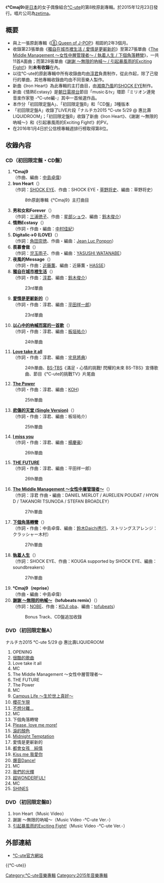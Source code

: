 {{Infobox Album
| Name = ℃maj9
| Cover = Cmaj9-la.jpg
| Artist = [[℃-ute|℃-ute]]
| Type = 專輯
| Released = 2015年12月23日
| Recorded = 2013年－2015年
| Genre = [[J-POP|J-POP]]
| Length = 
| Label = [[zetima|zetima]]
| Producer = 
| Certification  = 
| Chart position = * 週間最高排名第8位<small>（[[Oricon公信榜|Oricon]]）</small> 
* 2015年12月度月排名第38名
| Reviews = 
| Last album            = [[⑧_Queen_of_J-POP|⑧ Queen of J-POP]]<br />（2015年）
| This album            = '''℃maj9'''<br />（2015年）
| Next album            = 
| Misc           = {{Singles
 | Name          = ℃maj9
 | Type          = 錄音室專輯
 | Single 1      = [[獨自在城市裡生活_/_愛情是更嶄新的|獨自在城市裡生活 / 愛情是更嶄新的]]
 | Single 1 date = 2013年11月6日
 | Single 2      = [[以心中的吶喊而寫的一首歌_/_Love_take_it_all|以心中的吶喊而寫的一首歌 / Love take it all]]
 | Single 2 date = 2014年3月5日
 | Single 3      = [[The_Power_/_悲傷的天堂_(Single_Version)|The Power / 悲傷的天堂 (Single Version)]]
 | Single 3 date = 2014年7月16日
 | Single 4      = [[I_miss_you_/_THE_FUTURE|I miss you / THE FUTURE]]
 | Single 4 date = 2014年11月19日
 | Single 5      = [[The_Middle_Management_～女性中層管理者～_/_執着人生_/_下個角落轉彎|The Middle Management ～女性中層管理者～ / 執着人生 / 下個角落轉彎]]
 | Single 5 date = 2015年4月1日
}}
}}
《'''℃maj9'''》是[[日本|日本]]的女子偶像組合[[℃-ute|℃-ute]]的第8枚原創專輯。於2015年12月23日發行。唱片公司為[[zetima|zetima]]。

== 概要 ==
* 與上一張原創專輯《[[⑧_Queen_of_J-POP|⑧ Queen of J-POP]]》相距約2年3個月。
* 收錄第23張單曲《[[獨自在城市裡生活_/_愛情是更嶄新的|獨自在城市裡生活 / 愛情是更嶄新的]]》至第27張單曲《[[The_Middle_Management_～女性中層管理者～_/_執着人生_/_下個角落轉彎|The Middle Management ～女性中層管理者～ / 執着人生 / 下個角落轉彎]]》，一共11首A面曲；而第28張單曲《[[謝謝_～無限的吶喊～_/_引起暴風雨的Exciting_Fight!|謝謝 ～無限的吶喊～ / 引起暴風雨的Exciting Fight!]]》則'''未有收錄'''在內。
* 以往℃-ute的原創專輯中所有收錄曲均由[[淳君|淳君]]負責制作，從此作起，除了己發行的單曲，其他專輯收錄曲均由不同音樂人製作。
* 新曲《Iron Heart》為此專輯的主打曲目，由[[湘南乃風|湘南乃風]]的[[SHOCK_EYE|SHOCK EYE]]制作。
* 新曲《情熱Ecstasy》是[[朝日電視台|朝日電視台]]節目「musicるtv」環節『ミリオン連発音楽作家塾 -℃-ute編-』其中一首候選作品。
* 本作分「初回限定盤A」、「初回限定盤B」和「CD盤」3種版本
* 「初回限定盤A」收錄了LIVE片段「ナルチカ2015 ℃-ute 5/29 @ 惠比壽LIQUIDROOM」；「初回限定盤B」收錄了新曲《Iron Heart》、《謝謝 ～無限的吶喊～》和《引起暴風雨的Exciting Fight!》的PV。
* 在2016年1月4日於公信榜專輯週排行榜取得第8位。

==收錄內容==
===CD（初回限定盤・CD盤）===
# '''℃maj9'''<br/>（作曲、編曲：[[中島卓偉|中島卓偉]]）
# '''Iron Heart'''（{{lang|ja|アイアンハート}}）<br/>（作詞：[[湘南乃風|SHOCK EYE]]、作曲：SHOCK EYE・[[草野将史|草野将史]]、編曲：草野将史）
#:8th原創專輯《℃maj9》主打曲目
# '''男和女和Forever'''（{{lang|ja|男と女とForever}}）<br/>（作詞：[[三浦徳子|三浦徳子]]、作曲：[[星部ショウ|星部ショウ]]、編曲：[[鈴木俊介|鈴木俊介]]）
# '''情熱Ecstasy'''（{{lang|ja|情熱エクスタシー}}）<br/>（作詞・作曲・編曲：[[中村佳紀|中村佳紀]]）
# '''Digitalic→0 (LOVE)'''（{{lang|ja|デジタリック→0 (LOVE)}}）<br/>（作詞：[[角田崇徳|角田崇徳]]、作曲・編曲：[[Jean_Luc_Ponpon|Jean Luc Ponpon]]）
# '''羨慕會做'''（{{lang|ja|羨んじゃう}}）<br/>（作詞：[[児玉雨子|児玉雨子]]、作曲・編曲：[[YASUSHI_WATANABE|YASUSHI WATANABE]]）
# '''夜風的Message'''（{{lang|ja|夜風のMessage}}）<br/>（作詞・作曲：[[近藤薫|近藤薫]]、編曲：近藤薫・[[HASSE|HASSE]]）
# '''[[獨自在城市裡生活_/_愛情是更嶄新的|獨自在城市裡生活]]'''（{{lang|ja|都会の一人暮らし}}）<br/>（作詞・作曲：[[淳君|淳君]]、編曲：[[鈴木俊介|鈴木俊介]]）
#:23rd單曲
# '''[[獨自在城市裡生活_/_愛情是更嶄新的|愛情是更嶄新的]]'''（{{lang|ja|愛ってもっと斬新}}）<br/>（作詞・作曲：淳君、編曲：[[平田祥一郎|平田祥一郎]]）
#:23rd單曲
# '''[[以心中的吶喊而寫的一首歌_/_Love_take_it_all|以心中的吶喊而寫的一首歌]]'''（{{lang|ja|心の叫びを歌にしてみた}}）<br/>（作詞・作曲：淳君、編曲：[[板垣祐介|板垣祐介]]）
#:24th單曲
# '''[[以心中的吶喊而寫的一首歌_/_Love_take_it_all|Love take it all]]'''<br/>（作詞・作曲：淳君、編曲：[[宅見將典|宅見將典]]）
#:24th單曲、[[BS-TBS|BS-TBS]]《滿足・心情的挑戰! 閃耀的未來 BS-TBS》宣傳歌曲、節目《℃-ute的挑戰TV》片尾曲
# '''[[The_Power_/_悲傷的天堂_(Single_Version)|The Power]]'''<br/>（作詞・作曲：淳君、編曲：[[KOH|KOH]]）
#:25th單曲
# '''[[The_Power_/_悲傷的天堂_(Single_Version)|悲傷的天堂 (Single Version)]]'''（{{lang|ja|悲しきヘブン (Single Version)}}）<br/>（作詞・作曲：淳君、編曲：板垣祐介）
#:25th單曲
# '''[[I_miss_you_/_THE_FUTURE|I miss you]]'''<br/>（作詞・作曲：淳君、編曲：[[楊慶豪|楊慶豪]]）
#:26th單曲
# '''[[I_miss_you_/_THE_FUTURE|THE FUTURE]]'''<br/>（作詞・作曲：淳君、編曲：平田祥一郎）
#:26th單曲
# '''[[The_Middle_Management_～女性中層管理者～_/_執着人生_/_下個角落轉彎|The Middle Management ～女性中層管理者～]]'''（{{lang|ja|The Middle Management ～女性中間管理職～}}）<br/>（作詞：淳君 作曲・編曲：DANIEL MERLOT / AURELIEN POUDAT / HYON D / TAKANORI TSUNODA / STEFAN BROADLEY）
#:27th單曲
# '''[[The_Middle_Management_～女性中層管理者～_/_執着人生_/_下個角落轉彎|下個角落轉彎]]'''（{{lang|ja|次の角を曲がれ}}）<br/>（作詞・作曲：中島卓偉、編曲：[[鈴木Daichi秀行|鈴木Daichi秀行]]、ストリングスアレンジ：クラッシャー木村）
#:27th單曲
# '''[[The_Middle_Management_～女性中層管理者～_/_執着人生_/_下個角落轉彎|執着人生]]'''（{{lang|ja|我武者LIFE}}）<br/>（作詞：SHOCK EYE、作曲：KOUGA supported by SHOCK EYE、編曲：soundbreakers）
#:27th單曲
# '''℃maj9（reprise）'''<br/>（作曲・編曲：中島卓偉）
# '''[[謝謝_～無限的吶喊～_/_引起暴風雨的Exciting_Fight!|謝謝 ～無限的吶喊～]]（tofubeats remix）'''（{{lang|ja|ありがとう〜無限のエール〜（tofubeats remix）}}）<br/>（作詞：[[NOBE|NOBE]]、作曲：[[KOJI_oba|KOJI oba]]、編曲：[[tofubeats|tofubeats]]）
#:Bonus Track、CD盤追加收錄

===DVD（初回限定盤A）===
; ナルチカ2015 ℃-ute 5/29 @ 惠比壽LIQUIDROOM
# OPENING
# [[不醜陋的哲學|很酷的歌曲]]
# Love take it all
# MC
# The Middle Management ～女性中層管理者～
# THE FUTURE
# The Power
# MC
# [[Campus_Life_～生於世上真好～|Campus Life ～生於世上真好～]]
# [[櫻花乍現|櫻花乍現]]
# [[超WONDERFUL!⑥|不想分離…]]
# MC
# 下個角落轉彎
# [[獨自在城市裡生活_/_愛情是更嶄新的|Please, love me more!]]
# [[淚的顏色|淚的顏色]]
# [[超WONDERFUL!⑥|Midnight Temptation]]
# 愛情是更嶄新的
# [[都會女孩　純情|都會女孩　純情]]
# [[Kiss_me_我愛你|Kiss me 我愛你]]
# [[爆音Dance!|爆音Dance!]]
# MC
# [[②mini_～生存的力量～|我們的光輝]]
# [[超WONDERFUL!⑥|超WONDERFUL!]]
# MC
# [[④憧憬的_My_STAR|SHINES]]

===DVD（初回限定盤B）===
# Iron Heart（Music Video）
# 謝謝 ～無限的吶喊～（Music Video -℃-ute Ver.-）
# [[謝謝_～無限的吶喊～_/_引起暴風雨的Exciting_Fight!|引起暴風雨的Exciting Fight!]]（Music Video -℃-ute Ver.-）

== 外部連結 ==
* [http://www.helloproject.com/release/detail/EPCE-7158/ ℃-ute官方網站] {{Wayback|url=http://www.helloproject.com/release/detail/EPCE-7158/ |date=20201108092627 }}{{ja icon}}



{{℃-ute}}

{{DEFAULTSORT:Cmaj9}}
[[Category:℃-ute音樂專輯|Category:℃-ute音樂專輯]]
[[Category:2015年音樂專輯|Category:2015年音樂專輯]]